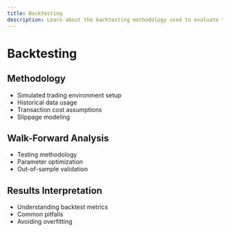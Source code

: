 ```yaml
---
title: Backtesting
description: Learn about the backtesting methodology used to evaluate trading signals
---
```


# Backtesting

## Methodology
- Simulated trading environment setup
- Historical data usage
- Transaction cost assumptions
- Slippage modeling

## Walk-Forward Analysis
- Testing methodology
- Parameter optimization
- Out-of-sample validation

## Results Interpretation
- Understanding backtest metrics
- Common pitfalls
- Avoiding overfitting
